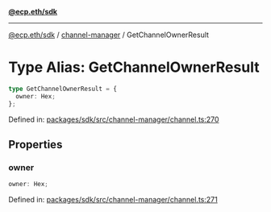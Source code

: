 [**@ecp.eth/sdk**](../../index.mdx)

***

[@ecp.eth/sdk](/sdk-reference/index.mdx) / [channel-manager](/sdk-reference/channel-manager/index.mdx) / GetChannelOwnerResult

# Type Alias: GetChannelOwnerResult

```ts
type GetChannelOwnerResult = {
  owner: Hex;
};
```

Defined in: [packages/sdk/src/channel-manager/channel.ts:270](https://github.com/ecp-eth/comments-monorepo/blob/main/packages/sdk/src/channel-manager/channel.ts#L270)

## Properties

### owner

```ts
owner: Hex;
```

Defined in: [packages/sdk/src/channel-manager/channel.ts:271](https://github.com/ecp-eth/comments-monorepo/blob/main/packages/sdk/src/channel-manager/channel.ts#L271)
